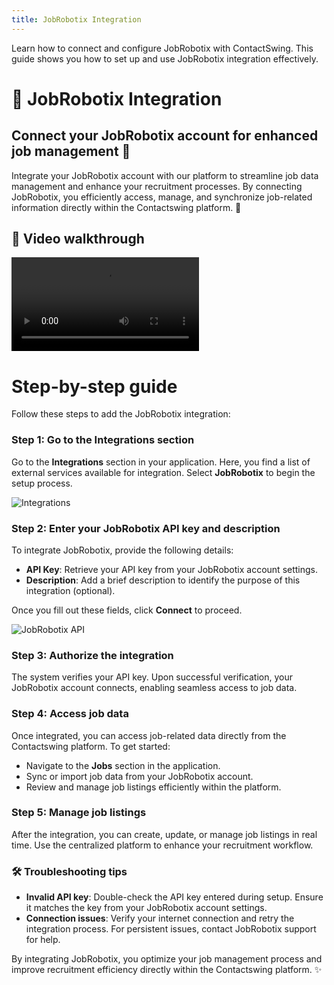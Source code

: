 ```yaml
---
title: JobRobotix Integration
---
```


Learn how to connect and configure JobRobotix with ContactSwing. This guide shows you how to set up and use JobRobotix integration effectively.

# 🔗 JobRobotix Integration

## Connect your JobRobotix account for enhanced job management 💼

Integrate your JobRobotix account with our platform to streamline job data management and enhance your recruitment processes. By connecting JobRobotix, you efficiently access, manage, and synchronize job-related information directly within the Contactswing platform. 🚀

## 🎥 Video walkthrough

<div class="card-video">
  <video src="https://storage.googleapis.com/helpsessionvideos/Contactswing/Videos/job.mp4" autoplay playsinline controls title="JobRobotix Integration"></video>
</div>

# Step-by-step guide

Follow these steps to add the JobRobotix integration:

### Step 1: Go to the Integrations section
Go to the **Integrations** section in your application. Here, you find a list of external services available for integration. Select **JobRobotix** to begin the setup process.

<img src="https://storage.googleapis.com/helpsessionvideos/Contactswing/images/04.jpg" alt="Integrations" />

### Step 2: Enter your JobRobotix API key and description
To integrate JobRobotix, provide the following details:
- **API Key**: Retrieve your API key from your JobRobotix account settings.
- **Description**: Add a brief description to identify the purpose of this integration (optional).

Once you fill out these fields, click **Connect** to proceed.

<img src="https://storage.googleapis.com/helpsessionvideos/Contactswing/images/job.jpg" alt="JobRobotix API" />

### Step 3: Authorize the integration
The system verifies your API key. Upon successful verification, your JobRobotix account connects, enabling seamless access to job data.

### Step 4: Access job data
Once integrated, you can access job-related data directly from the Contactswing platform. To get started:
- Navigate to the **Jobs** section in the application.
- Sync or import job data from your JobRobotix account.
- Review and manage job listings efficiently within the platform.

### Step 5: Manage job listings
After the integration, you can create, update, or manage job listings in real time. Use the centralized platform to enhance your recruitment workflow.

### 🛠️ Troubleshooting tips

- **Invalid API key**: Double-check the API key entered during setup. Ensure it matches the key from your JobRobotix account settings.
- **Connection issues**: Verify your internet connection and retry the integration process. For persistent issues, contact JobRobotix support for help.

By integrating JobRobotix, you optimize your job management process and improve recruitment efficiency directly within the Contactswing platform. ✨
